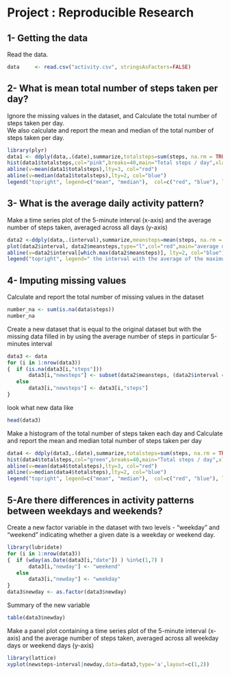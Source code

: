 # Project : Reproducible Research


## 1- Getting the data
Read the data.   
```r
data     <- read.csv("activity.csv", stringsAsFactors=FALSE)
```

## 2- What is mean total number of steps taken per day?
Ignore the missing values in the dataset, and Calculate the total number of steps taken per day.   
We also calculate and report the mean and median of the total number of steps taken per day.

```r
library(plyr)
data1 <- ddply(data,.(date),summarize,totalsteps=sum(steps, na.rm = TRUE))
hist(data1$totalsteps,col="pink",breaks=40,main="Total steps / day",xlab="Steps /day")
abline(v=mean(data1$totalsteps),lty=3, col="red")
abline(v=median(data1$totalsteps),lty=2, col="blue")
legend("topright", legend=c("mean", "median"),  col=c("red", "blue"), lty=c(3,2), cex=0.8)
```

## 3- What is the average daily activity pattern?
Make a time series plot of the 5-minute interval (x-axis) and the average number of steps taken, averaged across all days (y-axis)

```r
data2 <-ddply(data,.(interval),summarize,meansteps=mean(steps, na.rm = TRUE))
plot(data2$interval, data2$meansteps,type="l",col="red",main="average daily activity", xlab="intervals", ylab="average")
abline(v=data2$interval[which.max(data2$meansteps)], lty=2, col="blue")
legend("topright", legend=" the interval with the average of the maximum number of steps",  col="blue", lty=2, cex=0.8)
```

## 4- Imputing missing values
Calculate and report the total number of missing values in the dataset
```r
number_na <- sum(is.na(data$steps))
number_na
```

Create a new dataset that is equal to the original dataset but with the missing data filled in by using the average number of steps in particular 5-minutes interval
```r
data3 <- data
for (i in 1:nrow(data3))
{  if (is.na(data3[i,"steps"]))
	   data3[i,"newsteps"] <- subset(data2$meansteps, (data2$interval == data3[i,"interval"]))
   else
	   data3[i,"newsteps"] <- data3[i,"steps"]
}
```

look what new data like
```r
head(data3)
```

Make a histogram of the total number of steps taken each day and Calculate and report the mean and median total number of steps taken per day
```r
data4 <- ddply(data3,.(date),summarize,totalsteps=sum(steps, na.rm = TRUE))
hist(data4$totalsteps,col="green",breaks=40,main="Total steps / day",xlab="Steps /day")
abline(v=mean(data4$totalsteps),lty=3, col="red")
abline(v=median(data4$totalsteps),lty=2, col="blue")
legend("topright", legend=c("mean", "median"),  col=c("red", "blue"), lty=c(3,2), cex=0.8)	
```

## 5-Are there differences in activity patterns between weekdays and weekends?
Create a new factor variable in the dataset with two levels - "weekday" and "weekend" indicating whether a given date is a weekday or weekend day.
```r
library(lubridate)
for (i in 1:nrow(data3))
{  if (wday(as.Date(data3[i,"date"]) ) %in%c(1,7) )
	   data3[i,"newday"] <- "weekend"
   else
	   data3[i,"newday"] <- "weekday"
}
data3$newday <- as.factor(data3$newday)
```

Summary of the new variable
```r
table(data3$newday)
```

Make a panel plot containing a time series plot of the 5-minute interval (x-axis) and the average number of steps taken, averaged across all weekday days or weekend days (y-axis)
```r
library(lattice)
xyplot(newsteps~interval|newday,data=data3,type='a',layout=c(1,2))
```